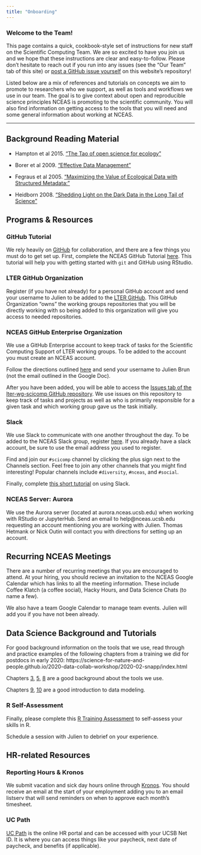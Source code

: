 ```yaml
---
title: "Onboarding"
---
```


### Welcome to the Team!

This page contains a quick, cookbook-style set of instructions for new staff on the Scientific Computing Team. We are so excited to have you join us and we hope that these instructions are clear and easy-to-follow. Please don't hesitate to reach out if you run into any issues (see the "Our Team" tab of this site) or [post a GitHub issue yourself](https://github.com/NCEAS/scicomptasks/issues) on this website's repository!

Listed below are a mix of references and tutorials on concepts we aim to promote to researchers who we support, as well as tools and workflows we use in our team. The goal is to give context about open and reproducible science principles NCEAS is promoting to the scientific community. You will also find information on getting access to the tools that you will need and some general information about working at NCEAS.

---

## Background Reading Material

* Hampton et al 2015. ["The Tao of open science for ecology"](https://doi.org/10.1890/ES14-00402.1)

* Borer et al 2009. ["Effective Data Management"](https://doi.org/10.1890/0012-9623-90.2.205)

* Fegraus et al 2005. ["Maximizing the Value of Ecological Data with Structured Metadata:"](https://doi.org/10.1890/0012-9623%282005%2986[158:MTVOED]2.0.CO;2)

* Heidborn 2008. ["Shedding Light on the Dark Data in the Long Tail of Science"](http://doi.org/10.1353/lib.0.0036)

## Programs & Resources

### GitHub Tutorial

We rely heavily on [GitHub](https://github.com/) for collaboration, and there are a few things you must do to get set up. First, complete the NCEAS GitHub Tutorial [here](https://nceas.github.io/training-git-intro/getting-started-with-git-rstudio.html). This tutorial will help you with getting started with `git` and GitHub using RStudio.

### LTER GitHub Organization

Register (if you have not already) for a personal GitHub account and send your username to Julien to be added to the [LTER GitHub](https://github.com/LTER). This GitHub Organization "owns" the working groups repositories that you will be directly working with so being added to this organization will give you access to needed repositories.

### NCEAS GitHub Enterprise Organization

We use a GitHub Enterprise account to keep track of tasks for the Scientific Computing Support of LTER working groups. To be added to the account you must create an NCEAS account.

Follow the directions outlined [here](https://docs.google.com/document/d/1eoR1oDrCrczgbYHPZU_1szB_2fhzu7EUHnh5nFI3eSg/edit) and send your username to Julien Brun (not the email outlined in the Google Doc).

After you have been added, you will be able to access the [Issues tab of the lter-wg-scicomp GitHub repository](https://github.nceas.ucsb.edu/LTER/lter-wg-scicomp/issues). We use issues on this repository to keep track of tasks and projects as well as who is primarily responsible for a given task and which working group gave us the task initially.

### Slack

We use Slack to communicate with one another throughout the day. To be added to the NCEAS Slack group, register [here](https://slack.nceas.ucsb.edu/). If you already have a slack account, be sure to use the email address you used to register.

Find and join our `#scicomp` channel by clicking the plus sign next to the Channels section. Feel free to join any other channels that you might find interesting! Popular channels include `#diversity`, `#nceas`, and `#social`.

Finally, complete [this short tutorial](https://pages.github.nceas.ucsb.edu/NCEAS/help/chat_room_setup.html) on using Slack.

### NCEAS Server: Aurora

We use the Aurora server (located at aurora.nceas.ucsb.edu) when working with RStudio or JupyterHub. Send an email to help@nceas.ucsb.edu requesting an account mentioning you are working with Julien. Thomas Hetmank or Nick Outin will contact you with directions for setting up an account.

## Recurring NCEAS Meetings

There are a number of recurring meetings that you are encouraged to attend. At your hiring, you should recieve an invitation to the NCEAS Google Calendar which has links to all the meeting information. These include Coffee Klatch (a coffee social), Hacky Hours, and Data Science Chats (to name a few).

We also have a team Google Calendar to manage team events. Julien will add you if you have not been already.

## Data Science Background and Tutorials

For good background information on the tools that we use, read through and practice examples of the following chapters from a training we did for postdocs in early 2020: https://science-for-nature-and-people.github.io/2020-data-collab-workshop/2020-02-snapp/index.html

Chapters [3](https://science-for-nature-and-people.github.io/2020-data-collab-workshop/2020-02-snapp/working-on-a-remote-machine.html), [5](https://science-for-nature-and-people.github.io/2020-data-collab-workshop/2020-02-snapp/introduction-to-r-and-rmarkdown.html), [8](https://science-for-nature-and-people.github.io/2020-data-collab-workshop/2020-02-snapp/linux-and-the-command-line.html) are a good background about the tools we use.

Chapters [9](https://science-for-nature-and-people.github.io/2020-data-collab-workshop/2020-02-snapp/data-modeling-tidy-data.html), [10](https://science-for-nature-and-people.github.io/2020-data-collab-workshop/2020-02-snapp/data-cleaning-and-manipulation.html) are a good introduction to data modeling.

### R Self-Assessment

Finally, please complete this [R Training Assessment](https://cosima.nceas.ucsb.edu/r-self-assessment/) to self-assess your skills in R.

Schedule a session with Julien to debrief on your experience.

## HR-related Resources

### Reporting Hours & Kronos

We submit vacation and sick day hours online through [Kronos](https://ucsb.kronos.net/wfc/navigator/logonWithUID). You should receive an email at the start of your employment adding you to an email listserv that will send reminders on when to approve each month's timesheet.

### UC Path

[UC Path](https://www.ucpath.ucsb.edu/) is the online HR portal and can be accessed with your UCSB Net ID. It is where you can access things like your paycheck, next date of paycheck, and benefits (if applicable).
